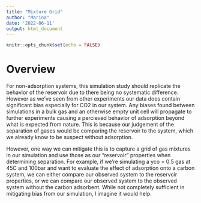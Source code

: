 ```yaml
---
title: "Mixture Grid"
author: "Marina"
date: '2022-06-11'
output: html_document
---
```


```r
knitr::opts_chunk$set(echo = FALSE)
```

# Overview

For non-adsorption systems, this simulation study should replicate the behavior
of the reservoir due to there being no systematic difference. However as we've
seen from other experiments our data does contain significant bias especially
for CO2 in our system. Any biases found between simulations in a bulk gas and
an otherwise empty unit cell will propagate to further experiments causing a
percieved behavior of adsorption beyond what is expected from nature. This is
because our judgement of the separation of gases would be comparing the reservoir
to the system, which we already know to be suspect without adsorption.

However, one way we can mitigate this is to capture a grid of gas mixtures
in our simulation and use those as our "reservoir" properties when determining
separation. For example, if we're simulating a yco = 0.5 gas at 45C and 100bar
and want to evaluate the effect of adsorption onto a carbon system, we can either
compare our observed system to the reservoir properties, or we can compare our
observed system to the observed system without the carbon adsorbent. While not
completely sufficient in mitigating bias from our simulation, I imagine it
would help. 